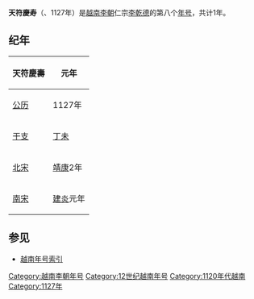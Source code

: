 {{Eranamebox|年号=天符慶壽
|起讫时间= 1127年
|政权= [[越南李朝|越南李朝]]
|帝王=仁宗[[李乾德|李乾德]]
|历时= 1年
|timeline=
|说明=
}}
'''天符慶寿'''（{{lang|vi|Thiên Phù Khánh Thọ}}、1127年）是[[越南李朝|越南李朝]]仁宗[[李乾德|李乾德]]的第八个[[年号|年号]]，共计1年。

==纪年==

{| class="wikitable"  style="text-align:center"
!天符慶壽||元年
|-
|[[公历|公历]]||1127年
|-
|[[干支|干支]]||[[丁未|丁未]]
|-
|[[北宋|北宋]]||[[靖康|靖康]]2年
|-
|[[南宋|南宋]]||[[建炎|建炎]]元年

|}

==参见==
*[[越南年号索引|越南年号索引]]
{{年号|[[天符睿武|天符睿武]]|[[越南年号索引|越南李朝年号]]|[[天順_(李陽煥)|天順]]}}
{{越南年號}}
[[Category:越南李朝年号|Category:越南李朝年号]]
[[Category:12世纪越南年号|Category:12世纪越南年号]]
[[Category:1120年代越南|Category:1120年代越南]]
[[Category:1127年|Category:1127年]]